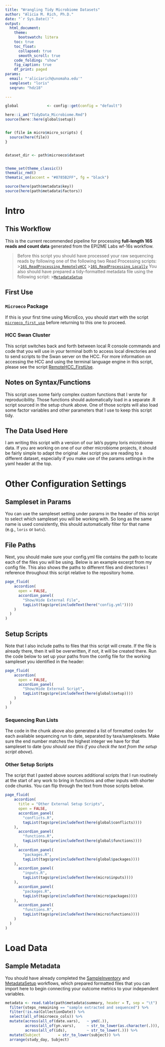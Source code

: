 ```yaml
---
title: "Wrangling Tidy Microbiome Datasets"
author: "Alicia M. Rich, Ph.D."
date: "`r Sys.Date()`"
output:
  html_document:
    theme:
      bootswatch: litera
    toc: true
    toc_float:
      collapsed: true
      smooth_scroll: true
    code_folding: "show"
    fig_caption: true
    df_print: paged
params:
  email: "'aliciarich@unomaha.edu'"
  sampleset: "loris"
  seqrun: "hdz18"
  
---
```



```r
global             <- config::get(config = "default")

here::i_am("TidyData_Microbiome.Rmd")
source(here::here(global$setup))


for (file in micro$micro_scripts) {
  source(here(file))
}


dataset_dir <- path$microeco$dataset


theme_set(theme_classic())
thematic_rmd()
thematic_on(accent = "#8785B2FF", fg = "black")
```

```r
source(here(path$metadata$key))
source(here(path$metadata$factors))
```

# Intro

## This Workflow

This is the current recommended pipeline for processing **full-length 16S reads and count data** generated from the EPI2ME Labs wf-16s workflow.  

>Before this script you should have processed your raw sequencing reads by following one of the following two Read Processing scripts:
>>[`16S_ReadProcessing_RemotelyHCC`](https://rich-molecular-health-lab.github.io/read_processing/16S_ReadProcessing_RemotelyHCC.html)
>>[`16S_ReadProcessing_Locally`](https://rich-molecular-health-lab.github.io/read_processing/16S_ReadProcessing_Locally.html)
>You also should have prepared a tidy-formatted metadata file using the following script:
>>[`MetadataSetup`](https://rich-molecular-health-lab.github.io/bioinformatics_stats/MetadataSetup.html)

## First Use

### `Microeco` Package

If this is your first time using MicroEco, you should start with the script  [`microeco_first_use`](https://rich-molecular-health-lab.github.io/bioinformatics_stats/setup/microbiome/microeco_first_use.html) before returning to this one to proceed.

### HCC Swan Cluster

This script switches back and forth between local R console commands and code that you will use in your terminal both to access local directories and to send scripts to the Swan server on the HCC. For more information on accessing the HCC and using the terminal language engine in this script, please see the script  [RemoteHCC_FirstUse](https://rich-molecular-health-lab.github.io/read_processing/RemoteHCC_FirstUse.html).  

## Notes on Syntax/Functions

This script uses some fairly complex custom functions that I wrote for reproducibility. Those functions should automatically load in a separate .R script sourced in the setup chunk above. One of those scripts will also load some factor variables and other parameters that I use to keep this script tidy.  

## The Data Used Here

I am writing this script with a version of our lab's pygmy loris microbiome data. If you are working on one of our other microbiome projects, it should be fairly simple to adapt the original `.Rmd` script you are reading to a different dataset, especially if you make use of the params settings in the yaml header at the top.

# Other Configuration Settings

## Sampleset in Params

You can use the sampleset setting under params in the header of this script to select which sampleset you will be working with. So long as the same name is used consistently, this should automatically filter for that name (e.g., `loris` or `bats`). 

## File Paths

Next, you should make sure your config.yml file contains the path to locate each of the files you will be using. Below is an example excerpt from my config file. This also shows the paths to different files and directories I reference throughout this script relative to the repository home. 

```r
page_fluid(
    accordion(
      open = FALSE,
      accordion_panel(
        "Show/Hide External File",
        tagList(tags$pre(includeText(here("config.yml"))))
    )
  )
)
```

## Setup Scripts

Note that I also include paths to files that this script will create. If the file is already there, then it will be overwritten, if not, it will be created there. Run the code below to set up your paths from the config file for the working sampleset you identified in the header:

```r
page_fluid(
    accordion(
      open = FALSE,
      accordion_panel(
        "Show/Hide External Script",
        tagList(tags$pre(includeText(here(global$setup))))
    )
  )
)
```

### Sequencing Run Lists

The code in the chunk above also generated a list of formatted codes for each available sequencing run to date, separated by taxa/samplesets. Make sure the end number matches the highest integer we have for that sampleset to date (*you should see this if you check the text from the setup script above*).

### Other Setup Scripts

The script that I pasted above sources additional scripts that I run routinely at the start of any work to bring in functions and other inputs with shorter code chunks. You can flip through the text from those scripts below.

```r
page_fluid(
    accordion(
      title = "Other External Setup Scripts",
      open = FALSE,
      accordion_panel(
        "conflicts.R",
        tagList(tags$pre(includeText(here(global$conflicts))))
    ),
      accordion_panel(
        "functions.R",
        tagList(tags$pre(includeText(here(global$functions))))
    ),
      accordion_panel(
        "packages.R",
        tagList(tags$pre(includeText(here(global$packages))))
    ),
      accordion_panel(
        "inputs.R",
        tagList(tags$pre(includeText(here(micro$inputs))))
    ),
      accordion_panel(
        "packages.R",
        tagList(tags$pre(includeText(here(micro$packages))))
    ),
      accordion_panel(
        "functions.R",
        tagList(tags$pre(includeText(here(micro$functions))))
    )
  )
)
```

# Load Data

## Sample Metadata

You should have already completed the [SampleInventory](https://rich-molecular-health-lab.github.io/read_processing/SampleInventory.html) and [MetadataSetup](https://rich-molecular-health-lab.github.io/bioinformatics_stats/MetadataSetup.html) workflows, which prepared formatted files that you can import here to begin connecting your outcome metrics to your independent variables.  

```r
metadata <- read.table(path$metadata$summary, header = T, sep = "\t")  %>%
  filter(steps_remaining == "sample extracted and sequenced") %>%
  filter(!is.na(CollectionDate)) %>%
  select(all_of(microeco_cols)) %>%
  mutate(across(all_of(date.vars),   ~ ymd(.)),
         across(all_of(yn.vars),     ~ str_to_lower(as.character(.))),
         across(all_of(ids),         ~ str_to_lower(.))) %>%
  mutate(Subject        = str_to_lower(subject)) %>%
  arrange(study_day, Subject)

```

